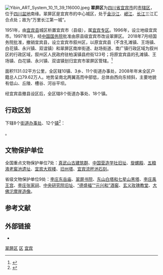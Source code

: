 [[File:Yibin_ART_System_10_11_39_116000.jpeg|thumb]]
{{Infobox China County
| Belong = [[四川省|四川省]][[宜宾市|宜宾市]]
| phone code = 831
}}
'''翠屏区'''为[[四川省|四川省]][[宜宾市|宜宾市]]的[[市辖区|市辖区]]，位于[[四川盆地|四川盆地]]南缘。翠屏区是宜宾市的中心城区，处于[[金沙江|金沙江]]、[[岷江|岷江]]、[[长江|长江]]三江汇合点处；故为“万里长江第一城”。

1951年，由[[宜宾县|宜宾县]]城区析置宜宾市（县级），属[[宜宾专区|宜宾专区]]。1996年，设立地级宜宾市。1997年1月，经[[中华人民共和国国务院|中国国务院]]批准由原县级宜宾市改设翠屏区。 2018年7月经国务院批准，撤销宜宾县，设立宜宾市叙州区，以原宜宾县（不含孔滩镇、王场镇、白花镇、永兴镇、双谊镇）和翠屏区南岸街道、赵场街道、南广镇行政区域为叙州区的行政区域，叙州区人民政府驻柏溪镇县府街123号；将原宜宾县的孔滩镇、王场镇、白花镇、永兴镇、双谊镇划归宜宾市翠屏区管辖。<ref>{{cite web |title=四川省人民政府  关于同意调整宜宾市部分行政区划的批复 |url=http://zcwj.sc.gov.cn/xxgk/NewT.aspx?i=20180724103445-203124-00-000 |website=四川省人民政府}}</ref>

面积1131.02平方公里，全区辖10镇、3乡、11个街道办事处，2008年年末全区户籍总人口79.62万人。地势呈南北两翼高而中部低，总体由西向东倾斜，主要地貌有低山、丘陵、槽谷、河谷平坝。

经宜宾县撤县设区后，全区辖8个街道办事处、18个镇。

== 行政区划 ==
{{PAGENAMEBASE}}下辖8个[[街道办事处|街道办事处]]、12个[[行政建制镇|镇]]<ref>{{PRC admin/ref sgc|51/15/02}}</ref>：

{{PRC admin/children|51/15/02}}。

==文物保护单位==
全国重点文物保护单位7处：[[真武山古建筑群|真武山古建筑群]]、[[中国营造学社旧址|中国营造学社旧址]]、[[旋螺殿|旋螺殿]]、[[五粮液老窖池遗址|五粮液老窖池遗址]]、[[宜宾大观楼|宜宾大观楼]]、[[旧州塔|旧州塔]]、[[宜宾流杯池石刻|宜宾流杯池石刻]]。

省级文物保护单位9处：[[李庄东岳庙|李庄东岳庙]]、[[翠屏书院|翠屏书院]]、[[东山白塔和七星山黑塔|东山白塔和七星山黑塔]]、[[李庄禹王宫|李庄禹王宫]]、[[李庄张家祠|李庄张家祠]]、[[中央研究院旧址|中央研究院旧址]]、[[“德盛福”“元兴和”酒窖|“德盛福”“元兴和”酒窖]]、[[玄义玫瑰教堂|玄义玫瑰教堂]]、[[大佛沱摩崖造像|大佛沱摩崖造像]]。

== 参考文献 ==
{{reflist}}

== 外部链接 ==
* {{Official website|http://www.cuiping.gov.cn/|name=宜宾市翠屏区人民政府}}

{{Sichuan-stub}}
{{翠屏区行政区划}}
{{宜宾市行政区划}}
{{四川行政区划}}

[[Category:翠屏区|]]
[[Category:宜宾区县|区]]
[[Category:四川市辖区|宜宾]]